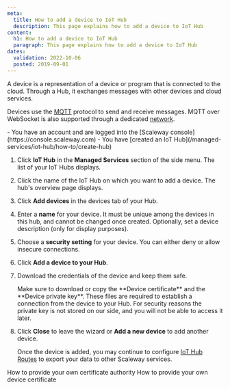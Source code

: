 ```yaml
---
meta:
  title: How to add a device to IoT Hub
  description: This page explains how to add a device to IoT Hub
content:
  h1: How to add a device to IoT Hub
  paragraph: This page explains how to add a device to IoT Hub
dates:
  validation: 2022-10-06
  posted: 2019-09-01
---
```


A device is a representation of a device or program that is connected to the cloud. Through a Hub, it exchanges messages with other devices and cloud services.

Devices use the [MQTT](http://mqtt.org/) protocol to send and receive messages. MQTT over WebSocket is also supported through a dedicated [network](/managed-services/iot-hub/how-to/connect-default-mqtt-network).

<Message type="requirement">
  - You have an account and are logged into the [Scaleway console](https://console.scaleway.com)
  - You have [created an IoT Hub](/managed-services/iot-hub/how-to/create-hub)
</Message>

1. Click **IoT Hub** in the **Managed Services** section of the side menu. The list of your IoT Hubs displays.
2. Click the name of the IoT Hub on which you want to add a device. The hub's overview page displays. 
3. Click **Add devices** in the devices tab of your Hub.
    <Lightbox src="scaleway-iothub_add_device.webp" alt="" />
4. Enter a **name** for your device. It must be unique among the devices in this hub, and cannot be changed once created. Optionally, set a device description (only for display purposes).
5. Choose a **security setting** for your device. You can either deny or allow insecure connections.
    <Lightbox src="scaleway-iothub_device_security.webp" alt="" />
6. Click **Add a device to your Hub**.
7. Download the credentials of the device and keep them safe. 
    <Lightbox src="scaleway-iothub_device_credentials.webp" alt="" />

    <Message type="important">
      Make sure to download or copy the **Device certificate** and the **Device private key**. These files are required to establish a connection from the device to your Hub. For security reasons the private key is not stored on our side, and you will not be able to access it later.
    </Message>
8. Click **Close** to leave the wizard or **Add a new device** to add another device.

    Once the device is added, you may continue to configure [IoT Hub Routes](https://www.scaleway.com/en/docs/scaleway-iothub-route/) to export your data to other Scaleway services.


<Navigation title="See Also">
  <PreviousButton to="/managed-services/iot-hub/how-to/provide-own-certificate-authority">How to provide your own certificate authority</PreviousButton>
  <NextButton to="/managed-services/iot-hub/how-to/provide-own-device-certificate">How to provide your own device certificate</NextButton>
</Navigation>

